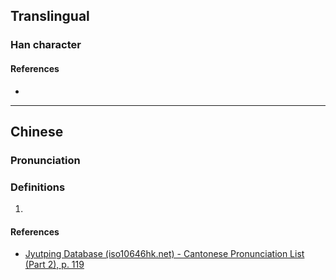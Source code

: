{{character info/new}}
==Translingual==

===Han character===
{{Han char|rn=64|rad=手|as=14|sn=17|four=57082|canj=QHUO|ids=⿰扌歋}}

====References====
* {{Han ref|kx=0460.120|dkj=12865|hdz=31974.130|uh=64E8|ud=25832|bh=ECED|bd=60653}}

----

==Chinese==
{{zh-forms}}

===Pronunciation===
{{zh-pron
|m=yé
|m-s=
|dg=
|c=je4
|c-t=
|g=
|h=pfs=
|j=
|mb=
|md=
|mn=
|mn-t=
|w=
|x=
|mc=y
|oc=y
|cat=n
}}

===Definitions===
{{zh-hanzi}}

# {{rfdef|lang=zh}}

====References====
* [http://www.iso10646hk.net/jp/document/download.jsp Jyutping Database (iso10646hk.net) - Cantonese Pronunciation List (Part 2), p. 119]